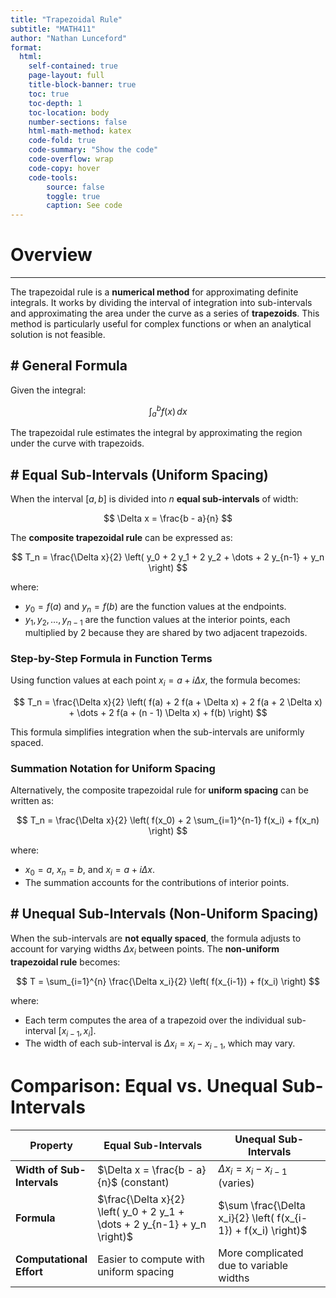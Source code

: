 ```yaml
---
title: "Trapezoidal Rule"
subtitle: "MATH411"
author: "Nathan Lunceford"
format:
  html:
    self-contained: true
    page-layout: full
    title-block-banner: true
    toc: true
    toc-depth: 1
    toc-location: body
    number-sections: false
    html-math-method: katex
    code-fold: true
    code-summary: "Show the code"
    code-overflow: wrap
    code-copy: hover
    code-tools:
        source: false
        toggle: true
        caption: See code 
---
```



# Overview

---

The trapezoidal rule is a **numerical method** for approximating definite integrals. It works by dividing the interval of integration into sub-intervals and approximating the area under the curve as a series of **trapezoids**. This method is particularly useful for complex functions or when an analytical solution is not feasible.



# General Formula
---

Given the integral:

$$
\int_a^b f(x) \, dx
$$

The trapezoidal rule estimates the integral by approximating the region under the curve with trapezoids. 


# Equal Sub-Intervals (Uniform Spacing)
---

When the interval $[a, b]$ is divided into $n$ **equal sub-intervals** of width:

$$
\Delta x = \frac{b - a}{n}
$$

The **composite trapezoidal rule** can be expressed as:

$$
T_n = \frac{\Delta x}{2} \left( y_0 + 2 y_1 + 2 y_2 + \dots + 2 y_{n-1} + y_n \right)
$$

where:

- $y_0 = f(a)$ and $y_n = f(b)$ are the function values at the endpoints.
- $y_1, y_2, \dots, y_{n-1}$ are the function values at the interior points, each multiplied by 2 because they are shared by two adjacent trapezoids.

### Step-by-Step Formula in Function Terms

Using function values at each point $x_i = a + i \Delta x$, the formula becomes:

$$
T_n = \frac{\Delta x}{2} \left( f(a) + 2 f(a + \Delta x) + 2 f(a + 2 \Delta x) + \dots + 2 f(a + (n - 1) \Delta x) + f(b) \right)
$$

This formula simplifies integration when the sub-intervals are uniformly spaced.


### Summation Notation for Uniform Spacing


Alternatively, the composite trapezoidal rule for **uniform spacing** can be written as:

$$
T_n = \frac{\Delta x}{2} \left( f(x_0) + 2 \sum_{i=1}^{n-1} f(x_i) + f(x_n) \right)
$$

where:

- $x_0 = a$, $x_n = b$, and $x_i = a + i \Delta x$.
- The summation accounts for the contributions of interior points.



# Unequal Sub-Intervals (Non-Uniform Spacing)
---

When the sub-intervals are **not equally spaced**, the formula adjusts to account for varying widths $\Delta x_i$ between points. The **non-uniform trapezoidal rule** becomes:

$$
T = \sum_{i=1}^{n} \frac{\Delta x_i}{2} \left( f(x_{i-1}) + f(x_i) \right)
$$

where:

- Each term computes the area of a trapezoid over the individual sub-interval $[x_{i-1}, x_i]$.
- The width of each sub-interval is $\Delta x_i = x_i - x_{i-1}$, which may vary.


# Comparison: Equal vs. Unequal Sub-Intervals

| **Property**              | **Equal Sub-Intervals**                                | **Unequal Sub-Intervals**                           |
|---------------------------|-------------------------------------------------------|---------------------------------------------------|
| **Width of Sub-Intervals** | $\Delta x = \frac{b - a}{n}$ (constant)            | $\Delta x_i = x_i - x_{i-1}$ (varies)         |
| **Formula**                | $\frac{\Delta x}{2} \left( y_0 + 2 y_1 + \dots + 2 y_{n-1} + y_n \right)$ | $\sum \frac{\Delta x_i}{2} \left( f(x_{i-1}) + f(x_i) \right)$ |
| **Computational Effort**   | Easier to compute with uniform spacing                | More complicated due to variable widths           |



